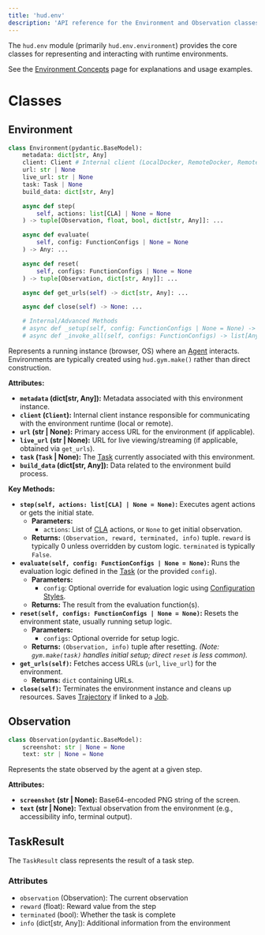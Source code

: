 ```yaml
---
title: 'hud.env'
description: 'API reference for the Environment and Observation classes'
---
```


The `hud.env` module (primarily `hud.env.environment`) provides the core classes for representing and interacting with runtime environments.

See the [Environment Concepts](/concepts/environment) page for explanations and usage examples.

# Classes

## Environment

```python
class Environment(pydantic.BaseModel):
    metadata: dict[str, Any]
    client: Client # Internal client (LocalDocker, RemoteDocker, Remote)
    url: str | None
    live_url: str | None
    task: Task | None
    build_data: dict[str, Any]

    async def step(
        self, actions: list[CLA] | None = None
    ) -> tuple[Observation, float, bool, dict[str, Any]]: ...

    async def evaluate(
        self, config: FunctionConfigs | None = None
    ) -> Any: ...

    async def reset(
        self, configs: FunctionConfigs | None = None
    ) -> tuple[Observation, dict[str, Any]]: ...

    async def get_urls(self) -> dict[str, Any]: ...

    async def close(self) -> None: ...

    # Internal/Advanced Methods
    # async def _setup(self, config: FunctionConfigs | None = None) -> None: ...
    # async def _invoke_all(self, configs: FunctionConfigs) -> list[Any]: ...
```

Represents a running instance (browser, OS) where an [Agent](/concepts/agent) interacts. Environments are typically created using `hud.gym.make()` rather than direct construction.

**Attributes:**

*   **`metadata` (dict[str, Any]):** Metadata associated with this environment instance.
*   **`client` (`Client`):** Internal client instance responsible for communicating with the environment runtime (local or remote).
*   **`url` (str | None):** Primary access URL for the environment (if applicable).
*   **`live_url` (str | None):** URL for live viewing/streaming (if applicable, obtained via `get_urls`).
*   **`task` (`Task` | None):** The [Task](/concepts/task) currently associated with this environment.
*   **`build_data` (dict[str, Any]):** Data related to the environment build process.

**Key Methods:**

*   **`step(self, actions: list[CLA] | None = None)`:** Executes agent actions or gets the initial state.
    *   **Parameters:**
        *   `actions`: List of [CLA](/concepts/adapter) actions, or `None` to get initial observation.
    *   **Returns:** `(Observation, reward, terminated, info)` tuple. `reward` is typically 0 unless overridden by custom logic. `terminated` is typically `False`.
*   **`evaluate(self, config: FunctionConfigs | None = None)`:** Runs the evaluation logic defined in the [Task](/concepts/task) (or the provided `config`).
    *   **Parameters:**
        *   `config`: Optional override for evaluation logic using [Configuration Styles](/concepts/task#configuration-styles).
    *   **Returns:** The result from the evaluation function(s).
*   **`reset(self, configs: FunctionConfigs | None = None)`:** Resets the environment state, usually running setup logic.
    *   **Parameters:**
        *   `configs`: Optional override for setup logic.
    *   **Returns:** `(Observation, info)` tuple after resetting. *(Note: `gym.make(task)` handles initial setup; direct `reset` is less common).*
*   **`get_urls(self)`:** Fetches access URLs (`url`, `live_url`) for the environment.
    *   **Returns:** `dict` containing URLs.
*   **`close(self)`:** Terminates the environment instance and cleans up resources. Saves [Trajectory](/concepts/trajectory) if linked to a [Job](/concepts/job).

## Observation

```python
class Observation(pydantic.BaseModel):
    screenshot: str | None = None
    text: str | None = None
```

Represents the state observed by the agent at a given step.

**Attributes:**

*   **`screenshot` (str | None):** Base64-encoded PNG string of the screen.
*   **`text` (str | None):** Textual observation from the environment (e.g., accessibility info, terminal output).

## TaskResult

The `TaskResult` class represents the result of a task step.

### Attributes

- `observation` (Observation): The current observation
- `reward` (float): Reward value from the step
- `terminated` (bool): Whether the task is complete
- `info` (dict[str, Any]): Additional information from the environment
